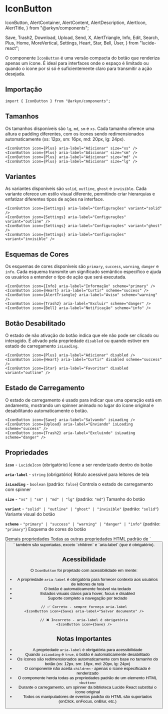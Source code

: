 # IconButton

  IconButton,
  AlertContainer,
  AlertContent,
  AlertDescription,
  AlertIcon,
  AlertTitle,
} from "@arkyn/components";

  Save,
  Trash2,
  Download,
  Upload,
  Send,
  X,
  AlertTriangle,
  Info,
  Edit,
  Search,
  Plus,
  Home,
  MoreVertical,
  Settings,
  Heart,
  Star,
  Bell,
  User,
} from "lucide-react";

O componente `IconButton` é uma versão compacta do botão que renderiza apenas um ícone. É ideal para interfaces onde o espaço é limitado ou quando o ícone por si só é suficientemente claro para transmitir a ação desejada.

## Importação

```tsx
import { IconButton } from "@arkyn/components";
```

## Tamanhos

Os tamanhos disponíveis são `lg`, `md`, `sm` e `xs`. Cada tamanho oferece uma altura e padding diferentes, com os ícones sendo redimensionados automaticamente (xs: 12px, sm: 16px, md: 20px, lg: 24px).

<div className="noContent row">
  <IconButton icon={Plus} aria-label="Adicionar" size="lg" />
  <IconButton icon={Plus} aria-label="Adicionar" size="md" />
  <IconButton icon={Plus} aria-label="Adicionar" size="sm" />
  <IconButton icon={Plus} aria-label="Adicionar" size="xs" />
</div>

```tsx
<IconButton icon={Plus} aria-label="Adicionar" size="xs" />
<IconButton icon={Plus} aria-label="Adicionar" size="sm" />
<IconButton icon={Plus} aria-label="Adicionar" size="md" />
<IconButton icon={Plus} aria-label="Adicionar" size="lg" />
```

## Variantes

As variantes disponíveis são `solid`, `outline`, `ghost` e `invisible`. Cada variante oferece um estilo visual diferente, permitindo criar hierarquias e enfatizar diferentes tipos de ações na interface.

<div className="noContent row">
  <IconButton icon={Settings} aria-label="Configurações" variant="solid" />
  <IconButton icon={Settings} aria-label="Configurações" variant="outline" />
  <IconButton icon={Settings} aria-label="Configurações" variant="ghost" />
  <IconButton icon={Settings} aria-label="Configurações" variant="invisible" />
</div>

```tsx
<IconButton icon={Settings} aria-label="Configurações" variant="solid" />
<IconButton icon={Settings} aria-label="Configurações" variant="outline" />
<IconButton icon={Settings} aria-label="Configurações" variant="ghost" />
<IconButton icon={Settings} aria-label="Configurações" variant="invisible" />
```

## Esquemas de Cores

Os esquemas de cores disponíveis são `primary`, `success`, `warning`, `danger` e `info`. Cada esquema transmite um significado semântico específico e ajuda os usuários a entender o tipo de ação que será executada.

<div className="noContent row">
  <IconButton icon={Info} aria-label="Informação" scheme="primary" />
  <IconButton icon={Heart} aria-label="Curtir" scheme="success" />
  <IconButton icon={AlertTriangle} aria-label="Aviso" scheme="warning" />
  <IconButton icon={Trash2} aria-label="Excluir" scheme="danger" />
  <IconButton icon={Bell} aria-label="Notificação" scheme="info" />
</div>

```tsx
<IconButton icon={Info} aria-label="Informação" scheme="primary" />
<IconButton icon={Heart} aria-label="Curtir" scheme="success" />
<IconButton icon={AlertTriangle} aria-label="Aviso" scheme="warning" />
<IconButton icon={Trash2} aria-label="Excluir" scheme="danger" />
<IconButton icon={Bell} aria-label="Notificação" scheme="info" />
```

## Botão Desabilitado

O estado de não ativação do botão indica que ele não pode ser clicado ou interagido. É ativado pela propriedade `disabled` ou quando estiver em estado de carregamento `isLoading`.

<div className="noContent row">
  <IconButton icon={Plus} aria-label="Adicionar" disabled />
  <IconButton icon={Heart} aria-label="Curtir" disabled scheme="success" />
  <IconButton icon={Star} aria-label="Favoritar" disabled variant="outline" />
</div>

```tsx
<IconButton icon={Plus} aria-label="Adicionar" disabled />
<IconButton icon={Heart} aria-label="Curtir" disabled scheme="success" />
<IconButton icon={Star} aria-label="Favoritar" disabled variant="outline" />
```

## Estado de Carregamento

O estado de carregamento é usado para indicar que uma operação está em andamento, mostrando um spinner animado no lugar do ícone original e desabilitando automaticamente o botão.

<div className="noContent row">
  <IconButton icon={Save} aria-label="Salvando" isLoading />
  <IconButton icon={Upload} aria-label="Enviando" isLoading scheme="success" />
  <IconButton icon={Trash2} aria-label="Excluindo" isLoading scheme="danger" />
</div>

```tsx
<IconButton icon={Save} aria-label="Salvando" isLoading />
<IconButton icon={Upload} aria-label="Enviando" isLoading scheme="success" />
<IconButton icon={Trash2} aria-label="Excluindo" isLoading scheme="danger" />
```

## Propriedades

**`icon`** - `LucideIcon` (obrigatório)
Ícone a ser renderizado dentro do botão

**`aria-label`** - `string` (obrigatório)
Rótulo acessível para leitores de tela

**`isLoading`** - `boolean` (padrão: `false`)
Controla o estado de carregamento com spinner

**`size`** - `"xs" | "sm" | "md" | "lg"` (padrão: `"md"`)
Tamanho do botão

**`variant`** - `"solid" | "outline" | "ghost" | "invisible"` (padrão: `"solid"`)
Variante visual do botão

**`scheme`** - `"primary" | "success" | "warning" | "danger" | "info"` (padrão: `"primary"`)
Esquema de cores do botão

<AlertContainer schema="info">
  <AlertIcon />
  <AlertContent>
    <AlertTitle>Demais propriedades</AlertTitle>
    <AlertDescription>
      Todas as outras propriedades HTML padrão de `<button>` também são suportadas, exceto `children` e `aria-label` (que é obrigatório).
    </AlertDescription>
  </AlertContent>
</AlertContainer>

## Acessibilidade

O `IconButton` foi projetado com acessibilidade em mente:

- A propriedade `aria-label` é obrigatória para fornecer contexto aos usuários de leitores de tela
- O botão é automaticamente focável via teclado
- Estados visuais claros para hover, focus e disabled
- Suporte completo a navegação por teclado

```tsx
// ✅ Correto - sempre forneça aria-label
<IconButton icon={Save} aria-label="Salvar documento" />

// ❌ Incorreto - aria-label é obrigatório
<IconButton icon={Save} />
```

## Notas Importantes

- A propriedade `aria-label` é obrigatória para acessibilidade
- Quando `isLoading` é `true`, o botão é automaticamente desabilitado
- Os ícones são redimensionados automaticamente com base no tamanho do botão (xs: 12px, sm: 16px, md: 20px, lg: 24px)
- O componente não aceita `children` - apenas o ícone especificado é renderizado
- O componente herda todas as propriedades padrão de um elemento HTML `<button>`
- Durante o carregamento, um spinner da biblioteca Lucide React substitui o ícone original
- Todos os manipuladores de eventos padrão do HTML são suportados (onClick, onFocus, onBlur, etc.)
